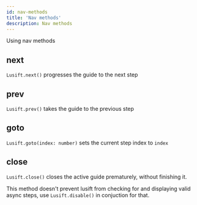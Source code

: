 ```yaml
---
id: nav-methods
title: 'Nav methods'
description: Nav methods
---
```


Using nav methods

## next
`Lusift.next()` progresses the guide to the next step

## prev
`Lusift.prev()` takes the guide to the previous step

## goto
`Lusift.goto(index: number)` sets the current step index to `index`

## close
`Lusift.close()` closes the active guide prematurely, without finishing it.

This method doesn't prevent lusift from checking for and displaying valid async steps, use `Lusift.disable()` in
conjuction for that.
